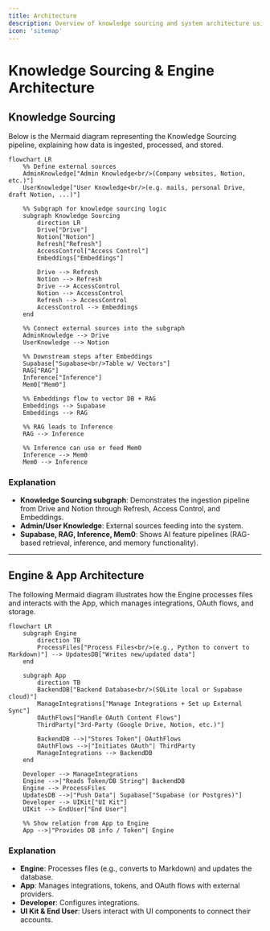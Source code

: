 ```yaml
---
title: Architecture
description: Overview of knowledge sourcing and system architecture using Mermaid diagrams.
icon: 'sitemap'
---
```


# Knowledge Sourcing & Engine Architecture

## Knowledge Sourcing

<Info>
Below is the Mermaid diagram representing the Knowledge Sourcing pipeline, explaining how data is ingested, processed, and stored.
</Info>

```mermaid
flowchart LR
    %% Define external sources
    AdminKnowledge["Admin Knowledge<br/>(Company websites, Notion, etc.)"]
    UserKnowledge["User Knowledge<br/>(e.g. mails, personal Drive, draft Notion, ...)"]

    %% Subgraph for knowledge sourcing logic
    subgraph Knowledge Sourcing
        direction LR
        Drive["Drive"]
        Notion["Notion"]
        Refresh["Refresh"]
        AccessControl["Access Control"]
        Embeddings["Embeddings"]

        Drive --> Refresh
        Notion --> Refresh
        Drive --> AccessControl
        Notion --> AccessControl
        Refresh --> AccessControl
        AccessControl --> Embeddings
    end

    %% Connect external sources into the subgraph
    AdminKnowledge --> Drive
    UserKnowledge --> Notion

    %% Downstream steps after Embeddings
    Supabase["Supabase<br/>Table w/ Vectors"]
    RAG["RAG"]
    Inference["Inference"]
    Mem0["Mem0"]

    %% Embeddings flow to vector DB + RAG
    Embeddings --> Supabase
    Embeddings --> RAG

    %% RAG leads to Inference
    RAG --> Inference

    %% Inference can use or feed Mem0
    Inference --> Mem0
    Mem0 --> Inference
```

### Explanation

- **Knowledge Sourcing subgraph**: Demonstrates the ingestion pipeline from Drive and Notion through Refresh, Access Control, and Embeddings.
- **Admin/User Knowledge**: External sources feeding into the system.
- **Supabase, RAG, Inference, Mem0**: Shows AI feature pipelines (RAG-based retrieval, inference, and memory functionality).


---

## Engine & App Architecture

<Info>
The following Mermaid diagram illustrates how the Engine processes files and interacts with the App, which manages integrations, OAuth flows, and storage.
</Info>

```mermaid
flowchart LR
    subgraph Engine
        direction TB
        ProcessFiles["Process Files<br/>(e.g., Python to convert to Markdown)"] --> UpdatesDB["Writes new/updated data"]
    end

    subgraph App
        direction TB
        BackendDB["Backend Database<br/>(SQLite local or Supabase cloud)"]
        ManageIntegrations["Manage Integrations + Set up External Sync"]
        OAuthFlows["Handle OAuth Content Flows"]
        ThirdParty["3rd-Party (Google Drive, Notion, etc.)"]
        
        BackendDB -->|"Stores Token"| OAuthFlows
        OAuthFlows -->|"Initiates OAuth"| ThirdParty
        ManageIntegrations --> BackendDB
    end

    Developer --> ManageIntegrations
    Engine -->|"Reads Token/DB String"| BackendDB
    Engine --> ProcessFiles
    UpdatesDB -->|"Push Data"| Supabase["Supabase (or Postgres)"]
    Developer --> UIKit["UI Kit"]
    UIKit --> EndUser["End User"]

    %% Show relation from App to Engine
    App -->|"Provides DB info / Token"| Engine
```

### Explanation

- **Engine**: Processes files (e.g., converts to Markdown) and updates the database.
- **App**: Manages integrations, tokens, and OAuth flows with external providers.
- **Developer**: Configures integrations.
- **UI Kit & End User**: Users interact with UI components to connect their accounts.
